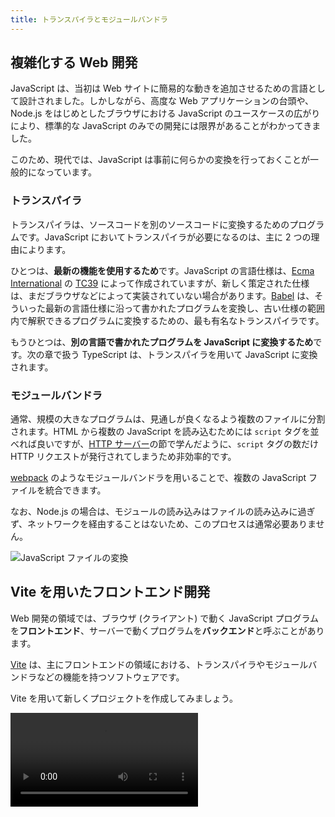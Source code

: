 ```yaml
---
title: トランスパイラとモジュールバンドラ
---
```



## 複雑化する Web 開発

JavaScript は、当初は Web サイトに簡易的な動きを追加させるための言語として設計されました。しかしながら、高度な Web アプリケーションの台頭や、Node.js をはじめとしたブラウザにおける JavaScript のユースケースの広がりにより、標準的な JavaScript のみでの開発には限界があることがわかってきました。

このため、現代では、JavaScript は事前に何らかの変換を行っておくことが一般的になっています。

### <Term type="transpile">トランスパイラ</Term>

<p><Term type="transpile" strong>トランスパイラ</Term>は、ソースコードを別のソースコードに変換するためのプログラムです。JavaScript においてトランスパイラが必要になるのは、主に 2 つの理由によります。</p>

ひとつは、**最新の機能を使用するため**です。JavaScript の言語仕様は、[Ecma International](https://www.ecma-international.org/) の [TC39](https://tc39.es/) によって作成されていますが、新しく策定された仕様は、まだブラウザなどによって実装されていない場合があります。[Babel](https://babeljs.io/) は、そういった最新の言語仕様に沿って書かれたプログラムを変換し、古い仕様の範囲内で解釈できるプログラムに変換するための、最も有名な<Term type="transpile">トランスパイラ</Term>です。

もうひとつは、**別の言語で書かれたプログラムを JavaScript に変換するため**です。次の章で扱う TypeScript は、トランスパイラを用いて JavaScript に変換されます。

### <Term type="moduleBundler">モジュールバンドラ</Term>

通常、規模の大きなプログラムは、見通しが良くなるよう複数のファイルに分割されます。HTML から複数の JavaScript を読み込むためには `script` タグを並べれば良いですが、[HTTP サーバー](/docs/web-servers/server/)の節で学んだように、`script` タグの数だけ <Term type="httpRequestResponse">HTTP リクエスト</Term>が発行されてしまうため非効率的です。

[webpack](https://webpack.js.org) のような<Term type="moduleBundler" strong>モジュールバンドラ</Term>を用いることで、複数の JavaScript ファイルを統合できます。

なお、Node.js の場合は、モジュールの読み込みはファイルの読み込みに過ぎず、ネットワークを経由することはないため、このプロセスは通常必要ありません。

![JavaScript ファイルの変換](./javascript-conversion.drawio.svg)

## Vite を用いたフロントエンド開発

Web 開発の領域では、ブラウザ (クライアント) で動く JavaScript プログラムを**フロントエンド**、サーバーで動くプログラムを**バックエンド**と呼ぶことがあります。

[Vite](https://vitejs.dev/) は、主にフロントエンドの領域における、<Term type="transpile">トランスパイラ</Term>や<Term type="moduleBundler">モジュールバンドラ</Term>などの機能を持つソフトウェアです。

Vite を用いて新しくプロジェクトを作成してみましょう。

<video src={getStartedWithViteVideo} controls />

詳細な手順は次のとおりです。

まずは、ターミナルでカレントディレクトリをプロジェクトフォルダを格納するディレクトリに移動し、

```shell
npm create vite@latest
```

を実行します。`Select a framework` と尋ねられるので、`Vanilla` を選択してください。その後、`Select a variant` と尋ねられるので、`JavaScript` を選択してください。

すると、`package.json` を含む新しいディレクトリがカレントディレクトリに作成されます。このディレクトリを VS Code で開きましょう。

続いて、作成された `package.json` をもとに npm から必要なパッケージをダウンロードするため、

```shell
npm install
```

を実行します。完了したら、

```shell
npm run dev
```

を実行してください。

Vite 内蔵のウェブサーバーが起動し、`http://localhost:5173/` でウェブサイトが表示されます。

## Vite の仕組み

Vite の挙動を理解するため、`Ctrl + C` で先ほど起動させたウェブサーバーを停止させ、`npm run build` コマンドを実行してみましょう。

```shell
$ npm run build

> vite@0.0.0 build
> vite build

vite v4.3.5 building for production...
✓ 7 modules transformed.
dist/index.html                      0.45 kB │ gzip: 0.30 kB
dist/assets/javascript-8dac5379.svg  1.00 kB │ gzip: 0.60 kB
dist/assets/index-48a8825f.css       1.24 kB │ gzip: 0.65 kB
dist/assets/index-44b5bae5.js        1.45 kB │ gzip: 0.75 kB
✓ built in 64ms
```

これにより、カレントディレクトリに `dist` ディレクトリが作成され、<Term type="transpile">トランスパイル</Term>と<Term type="moduleBundler">バンドル</Term>の結果が格納されます。

出力されたファイルを元のファイルと比較してみましょう。元の `index.html` や `main.js` が、変換された状態で出力されていることがわかります。ディレクトリごと [Netlify Drop](/docs/trial-session/deploy-application/) などにアップロードすれば使用可能になるでしょう。

<video src={buildVideo} controls />

:::tip `npm run` コマンド

`npm run` コマンドは、`package.json` の `scripts` プロパティに記載されたコマンドを実行します。開発によく使うコマンドを登録しておくことで、コマンドを打つ手間を削減できます。

`npm create vite@latest` が自動的に生成する `package.json` の `scripts` プロパティは、次のようになっていました。ここに記載されたコマンドでは、`npx` コマンドを用いたときのように、npm でインストールされたパッケージをそのまま実行できます。例えば、`npm run dev` コマンドを実行することで、`npx vite` に相当する処理が行われます。

```json title="package.json (一部抜粋)"
{
  "scripts": {
    "dev": "vite",
    "build": "vite build",
    "preview": "vite preview"
  }
}
```

:::

## npm のパッケージを Web ブラウザ上で利用する

npm のパッケージがブラウザ上での実行に対応している場合は、Vite をはじめとした<Term type="transpile">トランスパイラ</Term>や<Term type="moduleBundler">モジュールバンドラ</Term>により、ブラウザ向けの JavaScript に変換させられます。例として `date-fns` パッケージを使用してみましょう。

```javascript
import { format } from "date-fns";

document.getElementById("app").textContent = format(
  new Date("2022-01-10"),
  "yyyy年MM月dd日",
);
```

<ViewSource url={import.meta.url} path="_samples/run-npm-package-on-browsers" />

## フロントエンドとバックエンドの統合

Vite などのツールによって出力されたブラウザ上で動くアプリケーションと、Node.js をはじめとしたサーバー向けのアプリケーションを統合するためには、複数の手法が考えられます。

最も単純なアプローチは、ビルド時に統合することです。この方法のメリットは、本番環境にデプロイするのが簡単であることです。ディレクトリ構成は、例えば次のようになります。

```
app
├── client
│   ├── index.html
│   └── main.js
├── package.json
├── package-lock.json
└── server
    └── main.js
```

<ViewSource url={import.meta.url} path="_samples/fullstack-app" />

`npm run build` コマンドによって Vite がビルド結果を `/dist` に出力するようにしておきます。

```json title="/package.json"
{
  "scripts": {
    "start": "node server/main.js",
    "build": "vite build client --outDir ../dist"
  }
}
```

`express.static` により Vite が作成したディレクトリを指定すれば完成です。

```javascript title="server/main.js"
const express = require("express");
const app = express();

app.use(express.json());

// Vite によって出力されたディレクトリを配信する
app.use(express.static("dist"));

app.listen(3000);
```

## 課題

- [`chart.js`](https://www.npmjs.com/package/chart.js) を用いると、ブラウザ上に非常に美しいグラフを描画することができます。このパッケージを用いて、適当なデータをビジュアライズしてみましょう。

  <ViewSource url={import.meta.url} path="_samples/chartjs" noCodeSandbox />

- Vite を用いて作成した Web フロントエンドと、Node.js のバックエンドが協調して動作するアプリケーションを Render にデプロイしてみましょう。
